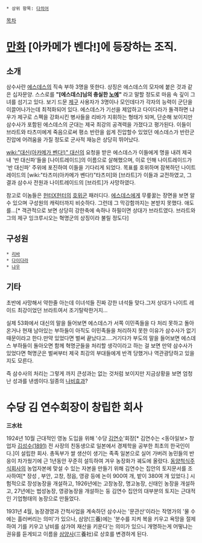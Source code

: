  * 상위 항목: [[다의어]]

[[목차]]

= [[만화]] [아카메가 벤다!]에 등장하는 조직. =
{{{+1 三獸士}}}


== 소개 ==
삼수사란 [[에스데스]]의 직속 부하 3명을 뜻한다. 상징은 에스데스의 모자에 붙은 것과 같은 십자문양. 스스로를 '''"[에스데스]님의 충실한 [[노예]]"''' 라고 말할 정도로 마음 속 깊이 그녀를 섬기고 있다. 보기 드문 [[제구]] 사용자가 3명이나 모인데다가 각자의 능력이 군단을 이끌어나가는데 최적화되어 있다. 에스데스가 기선을 제압하고 다이다라가 돌격하면 냐우가 제구로 스펙을 강화시킨 병사들을 리바가 지휘하는 형태가 되며, 단순해 보이지만 삼수사가 포함된 에스데스의 군대는 제국 최강의 공격력을 가졌다고 평가된다. 이들이 브라트와 타츠미에게 죽음으로써 평소 반란을 쉽게 진압할수 있었던 에스데스가 반란군진압에 어려움을 가질 정도로 군사적 재능은 상당히 뛰어났다.

[[wiki:"대신(아카메가 벤다!)" 대신]]의 요청을 받은 에스데스가 이들에게 명을 내려 제국 내 '반 대신파'들을 [나이트레이드]의 이름으로 살해했으며, 이로 인해 나이트레이드가 '반 대신파' 주위에 포진하여 이들을 기다리게 되었다. 목표를 호위하며 잠복하던 나이트레이드의 [wiki:"타츠미(아카메가 벤다!)"타츠미]와 [브라트]가 이들과 교전하였고, 그 결과 삼수사 전원과 나이트레이드의 [브라트]가 사망하였다.

참고로 이놈들은 [[헌터X헌터]]의 [[호위군]] 패러디다. [[에스데스]]에게 무릎꿇는 장면을 보면 알 수 있으며 구성원의 캐릭터까지 비슷하다. 그런데 그 막강함까지는 본받지 못했다. 애도를...[* 객관적으로 보면 상당히 강한축에 속하나 하필이면 상대가 브라트였다. 브라트와 그의 제구 잉크루시오는 혁명군의 상징이라 불릴 정도다]


== 구성원 ==
 * [[리바(아카메가 벤다!)|리바]]
 * [[다이다라(아카메가 벤다!)|다이다라]]
 * [[냐우]]

== 기타 == 

초반에 사망해서 약한줄 아는데 이녀석들 진짜 강한 녀석들 맞다.그저 상대가 나이트 레이드 최강이었던 브라트여서 조기탈락한거지...

실제 53화에서 대신의 말을 들어보면 에스데스가 서쪽 이민족들을 다 처리 못하고 돌아온거나 현재 남아있는 부하들이 아직도 이민족들을 처리하지 못한 이유가 삼수사가 없기 때문이라고 한다.만약 있었다면 벌써 끝났다고....거기다가 부도의 말을 들어보면 에스데스 부하들이 돌아오면 함께 혁명군들을 처리할 생각이라고 하는 걸 보면 만약 삼수사가 있었다면 혁명군은 벌써부터 제국 최강의 부대들에게 반격 당했거나 역관광당하고 있을지도 모른다.

즉 삼수사의 처리는 그렇게 까지 큰성과는 없는 것처럼 보이지만 지금상황을 보면 엄청난 성과를 낸셈이다.일종의 [[나비효과]]?

= 수당 김 연수회장이 창립한 회사 =
'''三水社'''

1924년 10월 근대적인 영농 도입을 위해 '수당 [[김연수]]'회장[* 김연수는 <동아일보> 창업자 [[김성수(1891)]] 전 사장의 친동생으로 일본에서 경제학을 공부한 최초의 한국인이다.]이 설립한 회사. 총독부가 쌀 생산이 생기는 족족 일본으로 실어 가버려 농민들의 반응이 차가웠기에 근 1년동안 꾸준히 설득하여 겨우 농장화가 궤도에 올랐다. [[동양척식주식회사]]의 농업자본에 맞설 수 있는 자본을 만들기 위해 김연수는 집안의 토지문서를 조사하여[* 장성 , 부안, 고창, 정읍, 영광 등에 논이 900여 개, 밭이 380여 개 있었다.] 시험적으로 장성농장을 개설하고, 1926년에는 고창농장, 명고농장, 신태인 농장을 개설하고, 27년에는 법성농장, 영광농장을 개설하는 둥 김연수 집안의 대부분의 토지는 근대적인 기업형태의 농장으로 만들었다.

1931년 4월, 농장경영과 간척사업을 계속하던 삼수사는 '문관산'이라는 작명가의 '물 수에는 흘러버리는 의미'가 있으나, 삼양(三養)에는 '분수를 지켜 복을 키우고 욕망을 절제하여 기를 키우고 낭비를 삼가여 재산을 키운다'는 의미가 있으니 개명하는게 어떻냐는 권유를 듣게되고 이름을 [[삼양사]](三養社)로 상호를 변경하게 된다.  
